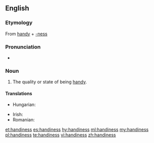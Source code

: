 ==English==

===Etymology===
From [[handy]] + [[-ness]]

===Pronunciation===
* {{audio|en-us-handiness.ogg|Audio (US)|lang=en}}

===Noun===
{{en-noun|-|es}}

# The quality or state of being [[handy]].

====Translations====
{{trans-top|the quality or state of being handy}}
* Hungarian: {{t+|hu|ügyesség}}
{{trans-mid}}
* Irish: {{t|ga|sástacht|f}}
* Romanian: {{t+|ro|îndemânare|f}}
{{trans-bottom}}

[[et:handiness]]
[[es:handiness]]
[[hy:handiness]]
[[ml:handiness]]
[[my:handiness]]
[[pl:handiness]]
[[te:handiness]]
[[vi:handiness]]
[[zh:handiness]]